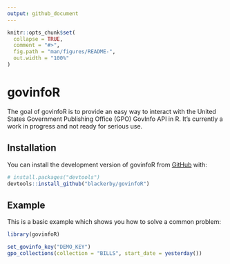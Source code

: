 ```yaml
---
output: github_document
---
```


<!-- README.md is generated from README.Rmd. Please edit that file -->

```r
knitr::opts_chunk$set(
  collapse = TRUE,
  comment = "#>",
  fig.path = "man/figures/README-",
  out.width = "100%"
)
```

# govinfoR

<!-- badges: start -->
<!-- badges: end -->

The goal of govinfoR is to provide an easy way to interact with the United States Government Publishing Office (GPO) GovInfo API in R. It's currently a work in progress and not ready for serious use.

## Installation

You can install the development version of govinfoR from [GitHub](https://github.com/) with:

``` r
# install.packages("devtools")
devtools::install_github("blackerby/govinfoR")
```

## Example

This is a basic example which shows you how to solve a common problem:

```r
library(govinfoR)

set_govinfo_key("DEMO_KEY")
gpo_collections(collection = "BILLS", start_date = yesterday())
```
